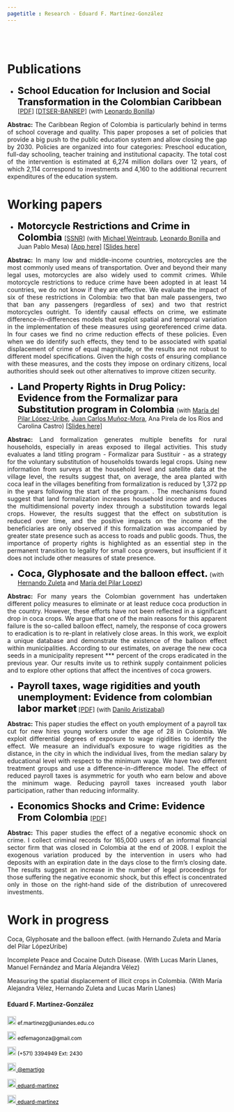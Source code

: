 ```yaml
---
pagetitle : Research - Eduard F. Martínez-González
---
```


<br>  </br> <!--- Agrega lineas en blanco --->

# Publications

<p>  </p> <!--- Agrega una linea en blanco --->

<!--- Documento 6 --->

* <strong style="color:black;font-size:22px;">School Education for Inclusion and Social Transformation in the Colombian Caribbean</strong> [[PDF]](https://eduard-martinez.github.io/research/caribbean_education.pdf) [[DTSER-BANREP]](https://www.banrep.gov.co/es/publicaciones/documento-de-trabajo-economia-regional-y-urbana-263) (with [Leonardo Bonilla](https://investiga.banrep.gov.co/es/profile/76))

<p align="justify"> **Abstrac:** The Caribbean Region of Colombia is particularly behind in terms of school coverage and quality. This paper proposes a set of policies that provide a big push to the public education system and allow closing the gap by 2030. Policies are organized into four categories: Preschool education, full-day schooling, teacher training and institutional capacity. The total cost of the intervention is estimated at 6,274 million dollars over 12 years, of which 2,114 correspond to investments and 4,160 to the additional recurrent expenditures of the education system. </p>

# Working papers

<p>  </p> <!--- Agrega una linea en blanco --->

<!------------- Panel de la izquierda ------------->
<div class="col-sm-9">

<!--- Documento 1 --->

* <strong style="color:black;font-size:22px;"> Motorcycle Restrictions and Crime in Colombia </strong>  [[SSNR]](https://papers.ssrn.com/sol3/papers.cfm?abstract_id=4072147) (with [Michael Weintraub](http://michael-weintraub.squarespace.com), [Leonardo Bonilla](https://investiga.banrep.gov.co/es/profile/76) and Juan Pablo Mesa) [[App here]](https://eduard-martinez.shinyapps.io/restriction-app/) [[Slides here]](https://eduard-martinez.github.io/research/slides.pdf)

 <p align="justify"> **Abstrac:** In many low and middle-income countries, motorcycles are the most commonly used means of transportation. Over and beyond their many legal uses, motorcycles are also widely used to commit crimes. While motorcycle restrictions to reduce crime have been adopted in at least 14 countries, we do not know if they are effective. We evaluate the impact of six of these restrictions in Colombia: two that ban male passengers, two that ban any passengers (regardless of sex) and two that restrict motorcycles outright. To identify causal effects on crime, we estimate difference-in-differences models that exploit spatial and temporal variation in the implementation of these measures using georeferenced crime data. In four cases we find no crime reduction effects of these policies. Even when we do identify such effects, they tend to be associated with spatial displacement of crime of equal magnitude, or the results are not robust to different model specifications. Given the high costs of ensuring compliance with these measures, and the costs they impose on ordinary citizens, local authorities should seek out other alternatives to improve citizen security. </p>

<!--- Documento 2 --->

* <strong style="color:black;font-size:22px;"> Land Property Rights in Drug Policy: Evidence from the Formalizar para Substitution program in Colombia </strong> (with [María del Pilar López-Uribe](https://sites.google.com/site/marialopezuribe00/), [Juan Carlos Muñoz-Mora](https://www.eafit.edu.co/docentes-investigadores/Paginas/juan-carlos-munoz.aspx), Ana Pirela de los Rios and Carolina Castro) [[Slides here]](https://eduard-martinez.github.io/research/slides_fxs.pdf)

 <p align="justify"> **Abstrac:** Land formalization generates multiple benefits for rural households, especially in areas exposed to illegal activities. This study evaluates a land titling program - Formalizar para Sustituir - as a strategy for the voluntary substitution of households towards legal crops. Using new information from surveys at the household level and satellite data at the village level, the results suggest that, on average, the area planted with coca leaf in the villages benefiting from formalization is reduced by 1,372 pp in the years following the start of the program. . The mechanisms found suggest that land formalization increases household income and reduces the multidimensional poverty index through a substitution towards legal crops. However, the results suggest that the effect on substitution is reduced over time, and the positive impacts on the income of the beneficiaries are only observed if this formalization was accompanied by greater state presence such as access to roads and public goods. Thus, the importance of property rights is highlighted as an essential step in the permanent transition to legality for small coca growers, but insufficient if it does not include other measures of state presence. </p>

<!--- Documento 3 --->

* <strong style="color:black;font-size:22px;">Coca, Glyphosate and the balloon effect.</strong> (with [Hernando Zuleta](https://economia.uniandes.edu.co/profesores/hernando-zuleta) and [María del Pilar Lopez](https://sites.google.com/site/marialopezuribe00/))

<p align="justify"> **Abstrac:** For many years the Colombian government has undertaken different policy measures to eliminate or at least reduce coca production in the country. However, these efforts have not been reflected in a significant drop in coca crops. We argue that one of the main reasons for this apparent failure is the so-called balloon effect, namely, the response of coca growers to eradication is to re-plant in relatively close areas. In this work, we exploit a unique database and demonstrate the existence of the balloon effect within municipalities. According to our estimates, on average the new coca seeds in a municipality represent *** percent of the crops eradicated in the previous year. Our results invite us to rethink supply containment policies and to explore other options that affect the incentives of coca growers. </p>

<!--- Documento 4 --->

* <strong style="color:black;font-size:22px;">Payroll taxes, wage rigidities and youth unemployment: Evidence from colombian labor market</strong> [[PDF]](https://eduard-martinez.github.io/research/youth_unemployment.pdf) (with [Danilo Aristizabal](http://danilo-aristizabal.github.io))

<p align="justify"> **Abstrac:** This paper studies the effect on youth employment of a payroll tax cut for new hires young workers under the age of 28 in Colombia. We exploit differential degrees of exposure to wage rigidities to identify the effect. We measure an individual’s exposure to wage rigidities as the distance, in the city in which the individual lives, from the median salary by educational level with respect to the minimum wage. We have two different treatment groups and use a difference-in-difference model. The effect of reduced payroll taxes is asymmetric for youth who earn below and above the minimum wage. Reducing payroll taxes increased youth labor participation, rather than reducing informality. </p>

<!--- Documento 5 --->

* <strong style="color:black;font-size:22px;"> Economics Shocks and Crime: Evidence From Colombia </strong> [[PDF]](https://eduard-martinez.github.io/research/jmp/economics_shocks.pdf) 

<p align="justify"> **Abstrac:** This paper studies the effect of a negative economic shock on crime. I collect criminal records for 165,000 users of an informal financial sector firm that was closed in Colombia at the end of 2008. I exploit the exogenous variation produced by the intervention in users who had deposits with an expiration date in the days close to the firm's closing date. The results suggest an increase in the number of legal proceedings for those suffering the negative economic shock, but this effect is concentrated only in those on the right-hand side of the distribution of unrecovered investments. </p>

# Work in progress

Coca, Glyphosate and the balloon effect. (with Hernando Zuleta and María del Pilar LópezUribe)

Incomplete Peace and Cocaine Dutch Disease. (With Lucas Marín Llanes, Manuel Fernández and María Alejandra Vélez)

Measuring the spatial displacement of illicit crops in Colombia. (With María Alejandra Vélez, Hernando Zuleta and Lucas Marín Llanes)



</div>
<!------------- Panel de la izquierda ------------->


<!------------- Panel de la derecha ------------->
<div class="col-sm-3">

#### Eduard F. Martínez-González
 
<!-- Correo -->
<p style="color:black;font-size:12px;"><img alt="Qries" src="./images/correo.png" width=20" height="20"> ef.martinezg@uniandes.edu.co </img></p>

<!-- Correo -->
<p style="color:black;font-size:12px;"><img alt="Qries" src="./images/correo.png" width=20" height="20"> edfemagonza@gmail.com </img></p>

<!-- Tel -->
<p style="color:black;font-size:12px;"><img alt="Qries" src="./images/tel.png" width=20" height="20"> (+571) 3394949 Ext: 2430</img></p>

<!-- Twitter -->
 <a href="https://twitter.com/emartigo" style="color:black;font-size:12px;"> <img alt="Qries" src="./images/twitter.jpg" width=20" height="20">  @emartigo</a> 

<!-- gitlab -->
<a href="https://gitlab.com/eduard-martinez" style="color:black;font-size:12px;"> <img alt="Qries" src="./images/gitlab.png" width=20" height="20">  eduard-martinez</a>

<!-- GitHub -->
<a href="https://github.com/eduard-martinez" style="color:black;font-size:12px;"> <img alt="Qries" src="./images/github.png" width=20" height="20">  eduard-martinez</a>
</div>
<!------------- Panel de la derecha ------------->



<br>  </br> <!--- Agrega lineas en blanco --->